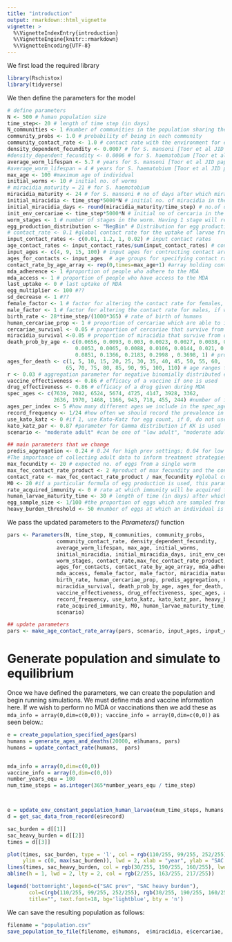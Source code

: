 ```yaml
---
title: "introduction"
output: rmarkdown::html_vignette
vignette: >
  %\VignetteIndexEntry{introduction}
  %\VignetteEngine{knitr::rmarkdown}
  %\VignetteEncoding{UTF-8}
---
```



We first load the required library

```r
library(Rschistox)
library(tidyverse)
```

We then define the parameters for the model

```r

# define parameters
N <- 500 # human population size
time_step<- 20 # length of time step (in days)
N_communities <- 1 #number of communities in the population sharing the same environmental source
community_probs <- 1.0 # probability of being in each community
community_contact_rate <- 1.0 # contact rate with the environment for each of the commununity
density_dependent_fecundity <- 0.0007 # for S. mansoni [Toor et al JID paper SI] #decrease in egg production per worm due to high density of worms
#density_dependent_fecundity <- 0.0006 # for S. haematobium [Toor et al JID paper SI]
average_worm_lifespan <- 5.7 # years for S. mansoni [Toor et al JID paper SI] # average expectancy of a worm
#average_worm_lifespan = 4 # years for S. haematobium [Toor et al JID paper SI]
max_age <- 100 #maximum age of individual
initial_worms <- 10 # initial no. of worms
# miracidia_maturity = 21 # for S. haemotobium
miracidia_maturity <- 24 # for S. mansoni # no of days after which miracidias will mature to cercariae
initial_miracidia <- time_step*5000*N # initial no. of miracidia in the environment
initial_miracidia_days <- round(miracidia_maturity/time_step) # no.of days miracidia will age into cercariae larvae
init_env_cercariae <- time_step*5000*N # initial no of cercaria in the environment
worm_stages <- 1 # number of stages in the worm. Having 1 stage will result to a Gamma distrinution
egg_production_distribution <- "NegBin" # Distribution for egg production, either "Poisson" or "NegBin"
# contact_rate <- 0.1 #global contact rate for the uptake of larvae from the environment
input_contact_rates <- c(0.01, 1.2, 1, 0.02) # input contact rates
age_contact_rates <- input_contact_rates/sum(input_contact_rates) # contact rate for the uptake of larvae from the environment for the chosen age groups
input_ages <- c(4, 9, 15, 100) # input ages for contructing contact array
ages_for_contacts <- input_ages  # age groups for specifying contact rates
contact_rate_by_age_array <- rep(0,times=max_age+1) #array holding contact rate for each age
mda_adherence <- 1 #proportion of people who adhere to the MDA
mda_access <- 1 # proportion of people who have access to the MDA
last_uptake <- 0 # last uptake of MDA
egg_multiplier <- 100 #??
sd_decrease <- 1 #??
female_factor <- 1 # factor for altering the contact rate for females, if we choose to have gender-specific behavior which affects contact rate
male_factor <- 1 # factor for altering the contact rate for males, if we choose to have gender-specific behavior which affects contact rate
birth_rate <- 28*time_step/(1000*365) # rate of birth of humans
human_cercariae_prop <- 1 # proportion of cercariae which are able to infect humans
cercariae_survival <- 0.05 # proportion of cercariae that survive from one time point to the next
miracidia_survival <-0.05 # proportion of miracidia that survive from one time point to the next
death_prob_by_age <- c(0.0656, 0.0093, 0.003, 0.0023, 0.0027, 0.0038, 0.0044, 0.0048,
                      0.0053, 0.0065, 0.0088, 0.0106, 0.0144, 0.021, 0.0333, 0.0529,
                      0.0851, 0.1366, 0.2183, 0.2998 , 0.3698, 1) # probability of dying each year, specified by age
ages_for_death <- c(1, 5, 10, 15, 20, 25, 30, 35, 40, 45, 50, 55, 60,
                   65, 70, 75, 80, 85, 90, 95, 100, 110) # age ranges for death probailities
r <- 0.03 # aggregation parameter for negative binomially distributed egg production
vaccine_effectiveness <- 0.86 # efficacy of a vaccine if one is used
drug_effectiveness <- 0.86 # efficacy of a drug given during MDA
spec_ages <- c(7639, 7082, 6524, 5674, 4725, 4147, 3928, 3362,
               2636, 1970, 1468, 1166, 943, 718, 455, 244) #number of individuals by age group
ages_per_index <- 5 #how many different ages we include in the spec_ages parameter
record_frequency <- 1/24 #how often we should record the prevalence in the population during simulation
use_kato_katz <- 0 #if 1, use Kato-Katz for egg count, if 0, do not use KK
kato_katz_par <- 0.87 #parameter for Gamma distribution if KK is used
scenario <- "moderate adult" #can be one of "low adult", "moderate adult" or high adult"

## main parameters that we change
predis_aggregation <- 0.24 # 0.24 for high prev settings; 0.04 for low prev settings # From "The design of schistosomiasis monitoring and evaluation programmes:
#The importance of collecting adult data to inform treatment strategies for Schistosoma mansoni". aggregation for predisposition of individuals to uptake laevale. This is chosen from a Gamma distribution with mean 1 for each individual and set for life. If high, the aggregation is low, meaning individuals have roughly the same predisposition. If low, larvae become concentrated in a few individuals.
max_fecundity <- 20 # expected no. of eggs from a single worm
max_fec_contact_rate_product <- 2 #product of max fecundity and the contact rate in the population. Setting this to a desired value is often a good way to ensure that the epidemic stays within a reasonable range, as when the max fecundity increases, if the contact rate doesn't decrease appropriately, then the behaviour of the outbreak can be unrealistically difficult to control.
contact_rate <- max_fec_contact_rate_product / max_fecundity #global contact rate for the uptake of larvae from the environment
M0 <- 20 #if a particular formula of egg production is used, this parameter is required and is a proxy for mean worm burden
rate_acquired_immunity <- 0 # rate at which immunity will be acquired for individuals. This will be multiplied by the cumulative nymber of worms people have had during their life to decide the level of immunity acquired
human_larvae_maturity_time <- 30 # length of time (in days) after which a cercariae uptake by a human will mature into a worm
egg_sample_size <- 1/100 #the proportion of eggs which are sampled from each individual every time we check their burden (between 0 and 1). 1= all eggs in the person are sampled. Typical value fpr a urine sample may be ~1/100
heavy_burden_threshold <- 50 #number of eggs at which an individual is said to have a heavy infection

```

We pass the updated parameters to the *Parameters()* function

```r
pars <- Parameters(N, time_step, N_communities, community_probs,
                community_contact_rate, density_dependent_fecundity,
                average_worm_lifespan, max_age, initial_worms,
                initial_miracidia, initial_miracidia_days, init_env_cercariae,
                worm_stages, contact_rate,max_fec_contact_rate_product, max_fecundity, age_contact_rates,
                ages_for_contacts, contact_rate_by_age_array, mda_adherence,
                mda_access, female_factor, male_factor, miracidia_maturity,
                birth_rate, human_cercariae_prop, predis_aggregation, cercariae_survival,
                miracidia_survival, death_prob_by_age, ages_for_death, r,
                vaccine_effectiveness, drug_effectiveness, spec_ages, ages_per_index,
                record_frequency, use_kato_katz, kato_katz_par, heavy_burden_threshold,
                rate_acquired_immunity, M0, human_larvae_maturity_time, egg_sample_size, input_ages, input_contact_rates,
                scenario)

## update parameters
pars <- make_age_contact_rate_array(pars, scenario, input_ages, input_contact_rates)

```

# Generate population and simulate to equilibrium
Once we have defined the parameters, we can create the population and begin running simulations. We must define mda and vaccine information here. If we wish to perform no MDA or vaccinations then we add these as ```mda_info = array(0,dim=c(0,0)); vaccine_info = array(0,dim=c(0,0))``` as seen below.:

```r
e = create_population_specified_ages(pars)
humans = generate_ages_and_deaths(20000, e$humans, pars)
humans = update_contact_rate(humans,  pars)


mda_info = array(0,dim=c(0,0))
vaccine_info = array(0,dim=c(0,0))
number_years_equ = 100
num_time_steps = as.integer(365*number_years_equ / time_step)



e = update_env_constant_population_human_larvae(num_time_steps, humans,  e$miracidia, e$cercariae, pars, mda_info, vaccine_info)
d = get_sac_data_from_record(e$record)

sac_burden = d[[1]]
sac_heavy_burden = d[[2]]
times = d[[3]]
```




``` r
plot(times, sac_burden, type = 'l', col = rgb(110/255, 99/255, 252/255), bty = 'n',
     ylim = c(0, max(sac_burden)), lwd = 2, xlab = "year", ylab = "SAC prevalence")
lines(times, sac_heavy_burden, col = rgb(30/255, 190/255, 160/255), lwd =2 )
abline(h = 1, lwd = 2, lty = 2, col = rgb(2/255, 163/255, 217/255))

legend('bottomright',legend=c("SAC prev", "SAC heavy burden"),
       col=c(rgb(110/255, 99/255, 252/255), rgb(30/255, 190/255, 160/255)), lwd = c(2,2), lty = c(1,1), cex=1.2,
       title="", text.font=18, bg='lightblue', bty = 'n')
```

We can save the resulting population as follows:
```r
filename = "population.csv"
save_population_to_file(filename, e$humans,  e$miracidia, e$cercariae, pars)
```
